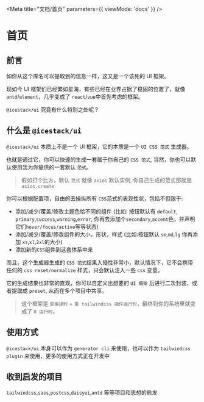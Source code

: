 
<Meta title="文档/首页" parameters={{ viewMode: 'docs' }} />

# 首页

## 前言

如你从这个库名可以提取到的信息一样，这又是一个该死的 UI 框架。

现如今 UI 框架们已经繁如星海，有些已经在业界占据了稳固的位置了，就像 `antd`/`element`，几乎变成了 `react`/`vue`中首先考虑的框架。

`@icestack/ui` 究竟有什么特别之处呢？

## 什么是 `@icestack/ui`

`@icestack/ui` 本质上不是一个 UI 框架，它的本质是一个 `UI CSS 范式` 生成器。

也就是通过它，你可以快速的生成一套属于你自己的 `CSS 范式`, 当然，你也可以默认使用我为你提供的一套默认 `范式`。

> 假如打个比方，默认 `范式` 就像 `axios` 默认实例, 你自己生成的范式那就是 `axios.create`

你可以根据配置项，自由的去操纵所有 `CSS`范式的表现性状，包括不但限于:

- 添加/减少/覆盖/修改主题色给不同的组件 (比如: 按钮默认有 `default`, `primary`,`success`,`warning`,`error`, 你再去添加个`secondary`,`accent`色，并声明它们`hover/focus/active`等等状态)
- 添加/减少/覆盖/修改组件的大小，形状，样式 (比如:按钮默认 `sm`,`md`,`lg` 你再添加 `xs`,`xl`,`2xl`的大小)
- 添加新的`CSS`组件到这套体系中来

而且，这个生成器生成的 `CSS 范式`结果入侵性非常小，默认情况下，它不会携带任何的 `css reset/normalize` 样式，只会默认注入一些 `css` 变量。

它的生成结果也非常的直观，你可以自定义出想要的 `UI 框架` 后进行二次封装，或者提取成 `preset`, 从而在多个项目中共享。

> 这个框架是 `重编译时` + `重 tailwindcss 插件运行时`，最终到你的系统里就变成了 `0 运行时`。

## 使用方式

`@icestack/ui` 本身可以作为 `generator cli` 来使用，也可以作为 `tailwindcss plugin` 来使用，更多的使用方式正在开发中

## 收到启发的项目

`tailwindcss`,`sass`,`postcss`,`daisyui`,`antd` 等等项目和思想的启发

